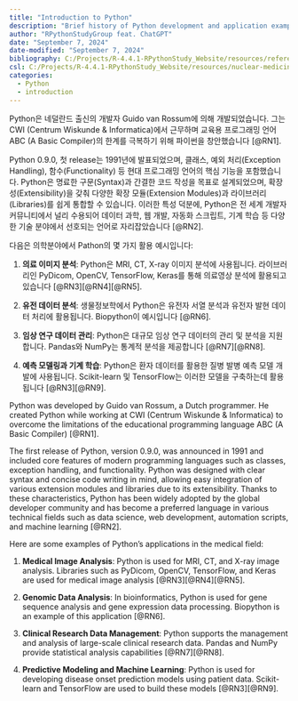 ```yaml
---
title: "Introduction to Python"
description: "Brief history of Python development and application examples in medical research"
author: "RPythonStudyGroup feat. ChatGPT"
date: "September 7, 2024"
date-modified: "September 7, 2024"
bibliography: C:/Projects/R-4.4.1-RPythonStudy_Website/resources/references.bib
csl: C:/Projects/R-4.4.1-RPythonStudy_Website/resources/nuclear-medicine-and-molecular-imaging.csl
categories:
  - Python
  - introduction
---
```


::: {.content-visible when-profile="ko"}
Python은 네덜란드 출신의 개발자 Guido van Rossum에 의해 개발되었습니다. 그는 CWI (Centrum Wiskunde & Informatica)에서 근무하며 교육용 프로그래밍 언어 ABC (A Basic Compiler)의 한계를 극복하기 위해 파이썬을 창안했습니다 [@RN1].

Python 0.9.0, 첫 release는 1991년에 발표되었으며, 클래스, 예외 처리(Exception Handling), 함수(Functionality) 등 현대 프로그래밍 언어의 핵심 기능을 포함했습니다. Python은 명료한 구문(Syntax)과 간결한 코드 작성을 목표로 설계되었으며, 확장성(Extensibility)을 갖춰 다양한 확장 모듈(Extension Modules)과 라이브러리(Libraries)를 쉽게 통합할 수 있습니다. 이러한 특성 덕분에, Python은 전 세계 개발자 커뮤니티에서 널리 수용되어 데이터 과학, 웹 개발, 자동화 스크립트, 기계 학습 등 다양한 기술 분야에서 선호되는 언어로 자리잡았습니다 [@RN2].

다음은 의학분야에서 Pathon의 몇 가지 활용 예시입니다:

1.  **의료 이미지 분석**: Python은 MRI, CT, X-ray 이미지 분석에 사용됩니다. 라이브러리인 PyDicom, OpenCV, TensorFlow, Keras를 통해 의료영상 분석에 활용되고 있습니다 [@RN3][@RN4][@RN5].

2.  **유전 데이터 분석**: 생물정보학에서 Python은 유전자 서열 분석과 유전자 발현 데이터 처리에 활용됩니다. Biopython이 예시입니다 [@RN6].

3.  **임상 연구 데이터 관리**: Python은 대규모 임상 연구 데이터의 관리 및 분석을 지원합니다. Pandas와 NumPy는 통계적 분석을 제공합니다 [@RN7][@RN8].

4.  **예측 모델링과 기계 학습**: Python은 환자 데이터를 활용한 질병 발병 예측 모델 개발에 사용됩니다. Scikit-learn 및 TensorFlow는 이러한 모델을 구축하는데 활용됩니다 [@RN3][@RN9].
:::

::: {.content-visible when-profile="en"}
Python was developed by Guido van Rossum, a Dutch programmer. He created Python while working at CWI (Centrum Wiskunde & Informatica) to overcome the limitations of the educational programming language ABC (A Basic Compiler) [@RN1].

The first release of Python, version 0.9.0, was announced in 1991 and included core features of modern programming languages such as classes, exception handling, and functionality. Python was designed with clear syntax and concise code writing in mind, allowing easy integration of various extension modules and libraries due to its extensibility. Thanks to these characteristics, Python has been widely adopted by the global developer community and has become a preferred language in various technical fields such as data science, web development, automation scripts, and machine learning [@RN2].

Here are some examples of Python's applications in the medical field:

1.  **Medical Image Analysis**: Python is used for MRI, CT, and X-ray image analysis. Libraries such as PyDicom, OpenCV, TensorFlow, and Keras are used for medical image analysis [@RN3][@RN4][@RN5].

2.  **Genomic Data Analysis**: In bioinformatics, Python is used for gene sequence analysis and gene expression data processing. Biopython is an example of this application [@RN6].

3.  **Clinical Research Data Management**: Python supports the management and analysis of large-scale clinical research data. Pandas and NumPy provide statistical analysis capabilities [@RN7][@RN8].

4.  **Predictive Modeling and Machine Learning**: Python is used for developing disease onset prediction models using patient data. Scikit-learn and TensorFlow are used to build these models [@RN3][@RN9].

:::
